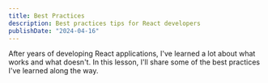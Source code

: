```yaml
---
title: Best Practices
description: Best practices tips for React developers
publishDate: "2024-04-16"
---
```


After years of developing React applications, I've learned a lot about what works and what doesn't. In this lesson, I'll share some of the best practices I've learned along the way.